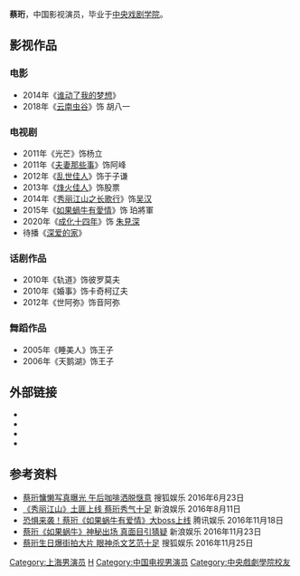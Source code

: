 {{blpunsourced|time=2016-11-29T10:18:14+00:00}}
{{expand|time=2016-11-29T10:18:14+00:00}}
'''蔡珩'''{{BD||1986年11月27日||}}，中国影视演员，毕业于[[中央戏剧学院|中央戏剧学院]]。

== 影视作品 ==

=== 电影 ===
* 2014年《[[谁动了我的梦想|谁动了我的梦想]]》
* 2018年《[[云南虫谷_(2018年电影)|云南虫谷]]》饰 胡八一

=== 电视剧 ===
* 2011年《光芒》饰杨立
* 2011年《[[夫妻那些事|夫妻那些事]]》饰阿峰
* 2012年《[[亂世佳人_(2012年電視劇)|乱世佳人]]》饰于子谦
* 2013年《[[烽火佳人|烽火佳人]]》饰股票
* 2014年《[[秀麗江山之長歌行|秀丽江山之长歌行]]》饰[[吳漢_(漢朝)|吴汉]]
* 2015年《[[如果蝸牛有愛情|如果蝸牛有愛情]]》饰 珀將軍
* 2020年《[[成化十四年_(电视剧)|成化十四年]]》饰 [[明憲宗|朱見深]]
* 待播《[[深爱的家|深爱的家]]》

=== 话剧作品 ===
* 2010年《轨道》饰彼罗莫夫
* 2010年《婚事》饰卡奇柯辽夫
* 2012年《世阿弥》饰音阿弥

=== 舞蹈作品 ===
* 2005年《睡美人》饰王子
* 2006年《天鹅湖》饰王子

== 外部链接 ==
*{{Sinaweibo|1172571555}}
*{{imdb name|6133756}}
*{{douban people}}
*{{Mtime people|2218135}}

== 参考资料 ==
* [http://pic.yule.sohu.com/912580/912581/group-738850.shtml#0 蔡珩慵懒写真曝光 午后咖啡洒脱惬意] {{Wayback|url=http://pic.yule.sohu.com/912580/912581/group-738850.shtml |date=20161130111807 }}搜狐娱乐 2016年6月23日
* [http://ent.sina.com.cn/v/m/2016-08-11/doc-ifxuxnai9895894.shtml 《秀丽江山》土匪上线 蔡珩秀气十足] {{Wayback|url=http://ent.sina.com.cn/v/m/2016-08-11/doc-ifxuxnai9895894.shtml |date=20161130185220 }}新浪娱乐 2016年8月11日
* [http://ent.qq.com/a/20161118/035587.htm 恐惧来袭！蔡珩《如果蜗牛有爱情》大boss上线] {{Wayback|url=http://ent.qq.com/a/20161118/035587.htm |date=20161130114325 }}腾讯娱乐 2016年11月18日
* [http://ent.sina.com.cn/v/m/2016-11-23/doc-ifxxwrwk1771536.shtml 蔡珩《如果蜗牛》神秘出场 真面目引猜疑] {{Wayback|url=http://ent.sina.com.cn/v/m/2016-11-23/doc-ifxxwrwk1771536.shtml |date=20161130111633 }}新浪娱乐 2016年11月23日
* [http://pic.yule.sohu.com/914058/914059/group-766481.shtml#0 蔡珩生日爆街拍大片 眼神杀文艺范十足] {{Wayback|url=http://pic.yule.sohu.com/914058/914059/group-766481.shtml |date=20161130111831 }}搜狐娱乐 2016年11月25日

{{DEFAULTSORT:C}}
[[Category:上海男演员|Category:上海男演员]]
[[Category:蔡姓|H]]
[[Category:中国电视男演员|Category:中国电视男演员]]
[[Category:中央戲劇學院校友|Category:中央戲劇學院校友]]
